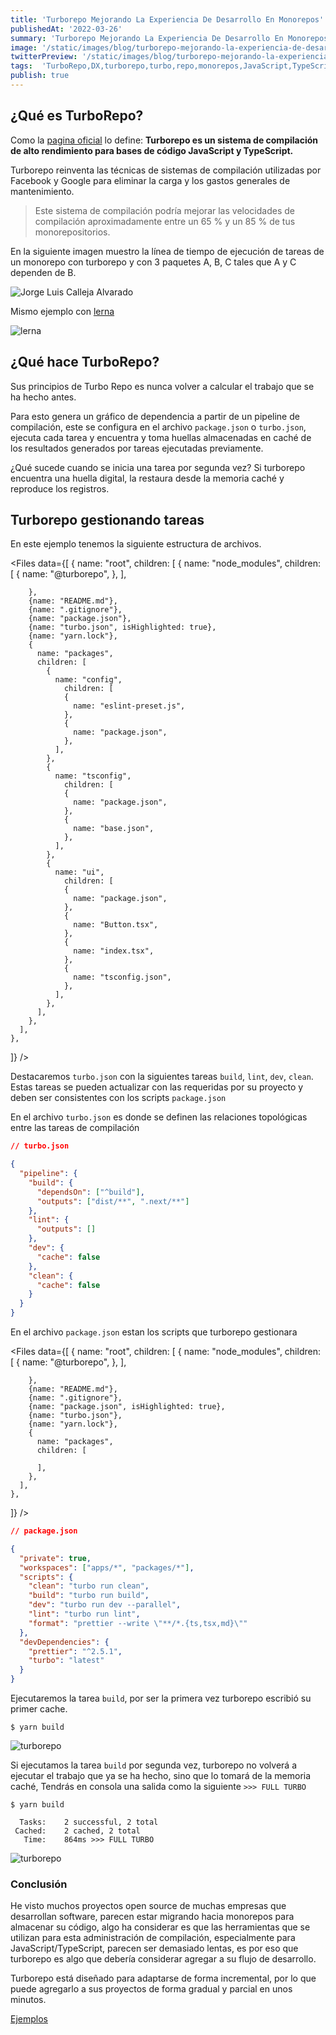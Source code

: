```yaml
---
title: 'Turborepo Mejorando La Experiencia De Desarrollo En Monorepos'
publishedAt: '2022-03-26'
summary: 'Turborepo Mejorando La Experiencia De Desarrollo En Monorepos, será una gran tendencia este año 2022, por lo que rápidamente me di a la tarea de escribir y tratar de explicar qué es, cómo usar TurboRepo y cómo reinventa las técnicas del sistema de compilación para mejorar la experiencia de desarrollo con monorepos'
image: '/static/images/blog/turborepo-mejorando-la-experiencia-de-desarrollo-en-monorepos/preview.png'
twitterPreview: '/static/images/blog/turborepo-mejorando-la-experiencia-de-desarrollo-en-monorepos/twitter_preview.jpeg'
tags:  'TurboRepo,DX,turborepo,turbo,repo,monorepos,JavaScript,TypeScript,next,vercel'
publish: true
---
```


## ¿Qué es TurboRepo?

Como la [pagina oficial](https://turborepo.org/) lo define: **Turborepo es un sistema de compilación de alto rendimiento para bases de código JavaScript y TypeScript.**

Turborepo reinventa las técnicas de sistemas de compilación utilizadas por Facebook y Google para eliminar la carga y los gastos generales de mantenimiento.

> Este sistema de compilación podría mejorar las velocidades de compilación aproximadamente entre un 65 % y un 85 % de tus monorepositorios.

En la siguiente imagen muestro la línea de tiempo de ejecución de tareas de un monorepo con turborepo y con 3 paquetes A, B, C tales que A y C dependen de B.

<Image
  alt="Jorge Luis Calleja Alvarado"
  src="/static/images/blog/turborepo-mejorando-la-experiencia-de-desarrollo-en-monorepos/turborepo-line.png"
  width={125}
  height={70}
  layout="responsive"
  quality="100"
  priority
/>

Mismo ejemplo con [lerna](https://lerna.js.org/)

<Image
  alt="lerna"
  src="/static/images/blog/turborepo-mejorando-la-experiencia-de-desarrollo-en-monorepos/lerna-line.png"
  width={125}
  height={70}
  layout="responsive"
  quality="100"
  priority
/>

## ¿Qué hace TurboRepo?

Sus principios de Turbo Repo es nunca volver a calcular el trabajo que se ha hecho antes.

Para esto genera un gráfico de dependencia a partir de un pipeline de compilación, este se configura en el archivo `package.json` o `turbo.json`, ejecuta cada tarea y encuentra y toma huellas almacenadas en caché de los resultados generados por tareas ejecutadas previamente.

¿Qué sucede cuando se inicia una tarea por segunda vez? Si turborepo encuentra una huella digital, la restaura desde la memoria caché y reproduce los registros.

## Turborepo gestionando tareas

En este ejemplo tenemos la siguiente estructura de archivos.

<Files
  data={[
    {
      name: "root",
      children: [
        {
          name: "node_modules",
          children: [
            {
              name: "@turborepo",
            },
          ],

        },
        {name: "README.md"},
        {name: ".gitignore"},
        {name: "package.json"},
        {name: "turbo.json", isHighlighted: true},
        {name: "yarn.lock"},
        {
          name: "packages",
          children: [
            {
              name: "config",
                children: [
                {
                  name: "eslint-preset.js",
                },
                {
                  name: "package.json",
                },
              ],
            },
            {
              name: "tsconfig",
                children: [
                {
                  name: "package.json",
                },
                {
                  name: "base.json",
                },
              ],
            },
            {
              name: "ui",
                children: [
                {
                  name: "package.json",
                },
                {
                  name: "Button.tsx",
                },
                {
                  name: "index.tsx",
                },
                {
                  name: "tsconfig.json",
                },
              ],
            },
          ],
        },
      ],
    },
]}
/>

Destacaremos `turbo.json` con la siguientes tareas `build`, `lint`, `dev`, `clean`. Estas tareas se pueden actualizar con las requeridas por su proyecto y deben ser consistentes con los scripts `package.json`

En el archivo `turbo.json` es donde se definen las relaciones topológicas entre las tareas de compilación

```json {5-7,9-10,12-13, 15-16}
// turbo.json

{
  "pipeline": {
    "build": {
      "dependsOn": ["^build"],
      "outputs": ["dist/**", ".next/**"]
    },
    "lint": {
      "outputs": []
    },
    "dev": {
      "cache": false
    },
    "clean": {
      "cache": false
    }
  }
}
```

En el archivo `package.json` estan los scripts que turborepo gestionara


<Files
  data={[
    {
      name: "root",
      children: [
        {
          name: "node_modules",
          children: [
            {
              name: "@turborepo",
            },
          ],

        },
        {name: "README.md"},
        {name: ".gitignore"},
        {name: "package.json", isHighlighted: true},
        {name: "turbo.json"},
        {name: "yarn.lock"},
        {
          name: "packages",
          children: [

          ],
        },
      ],
    },
]}
/>


```json
// package.json

{
  "private": true,
  "workspaces": ["apps/*", "packages/*"],
  "scripts": {
    "clean": "turbo run clean",
    "build": "turbo run build",
    "dev": "turbo run dev --parallel",
    "lint": "turbo run lint",
    "format": "prettier --write \"**/*.{ts,tsx,md}\""
  },
  "devDependencies": {
    "prettier": "^2.5.1",
    "turbo": "latest"
  }
}
```

Ejecutaremos la tarea `build`, por ser la primera vez turborepo escribió su primer cache.

```
$ yarn build
```

<Image
  alt="turborepo"
  src="/static/images/blog/turborepo-mejorando-la-experiencia-de-desarrollo-en-monorepos/turborepo_1.gif"
  width={125}
  height={70}
  layout="responsive"
  quality="100"
  priority
/>

Si ejecutamos la tarea `build` por segunda vez, turborepo no volverá a ejecutar el trabajo que ya se ha hecho, sino
que lo tomará de la memoria caché, Tendrás en consola una salida como la siguiente `>>> FULL TURBO`

```
$ yarn build
```

```text />>> FULL TURBO/#v
  Tasks:    2 successful, 2 total
 Cached:    2 cached, 2 total
   Time:    864ms >>> FULL TURBO
```

<Image
  alt="turborepo"
  src="/static/images/blog/turborepo-mejorando-la-experiencia-de-desarrollo-en-monorepos/turborepo_2.gif"
  width={125}
  height={70}
  layout="responsive"
  quality="100"
  priority
/>

### Conclusión

He visto muchos proyectos open source de muchas empresas que desarrollan software, parecen estar migrando hacia monorepos para almacenar su código, algo ha considerar es que las herramientas que se utilizan para esta administración de compilación, especialmente para JavaScript/TypeScript, parecen ser demasiado lentas, es por eso que turborepo es algo que debería considerar agregar a su flujo de desarrollo.

Turborepo está diseñado para adaptarse de forma incremental, por lo que puede agregarlo a sus proyectos de forma gradual y parcial en unos minutos.

[Ejemplos](https://github.com/vercel/turborepo/tree/main/examples/basic)
